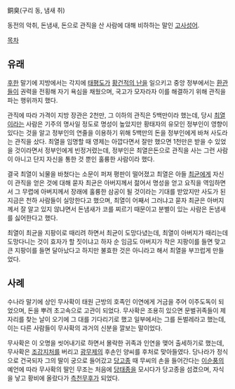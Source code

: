 銅臭(구리 동, 냄새 취)

동전의 악취, 돈냄새, 돈으로 관직을 산 사람에 대해 비하하는 말인 [[고사성어]].

[[목차]]
== 유래 ==
[[후한]] 말기에 지방에서는 각지에 [[태평도]]가 [[황건적의 난]]을 일으키고 중앙 정부에서는 [[환관]]들이 권력을 전횡해 자기 욕심을 채웠으며, 국고가 모자라자 이를 해결하기 위해 관직을 파는 행위까지 했다.

관직에 따라 가격이 지방 장관은 2천만, 그 이하의 관직은 5백만이라 했는데, 당시 [[최열]]이라는 사람은 기주의 명사일 정도로 명성이 높았지만 황태자의 유모인 정부인이 영향이 있다는 것을 알고 정부인의 연줄을 이용하기 위해 5백만의 돈을 정부인에게 바쳐 사도라는 관직을 샀다. 최열을 임명할 때 영제는 아깝다면서 잘만 했으면 1천만은 받을 수 있었을 것이라면서 정부인에게 빈정거렸는데, 정부인은 최열은돈으로 관직을 사는 그런 사람이 아니고 단지 자신을 통한 것 뿐인 훌륭한 사람이라 했다.

결국 최열이 뇌물을 바쳤다는 소문이 퍼져 평판이 떨어졌고 최열은 아들 [[최균]]에게 자신이 관직을 얻은 것에 대해 묻자 최균은 아버지께서 젊어서 명성을 얻고 요직을 역임하면서 그 무렵에 아버지께서 장래에 훌륭한 삼공이 될 것이라는 기대를 받았지만 사도가 된 지금은 천하 사람들이 실망한다고 했으며, 최열이 어째서 그러냐고 묻자 최균은 아버지께서 잘 알고 있지 않냐면서 돈냄새가 코를 찌르기 때문이고 분별이 있는 사람은 돈냄새를 싫어한다고 했다.

최열이 최균을 지팡이로 때리려 하면서 최균이 도망다녔는데, 최열이 아버지가 때리는데 도망다니는 것이 효자가 할 짓이냐고 하자 순 임금도 아버지가 작은 지팡이를 들면 맞고 큰 지팡이를 들면 달아났다고 하지만 불효한 것은 아니라고 해서 최열을 부끄럽게 만들었다.

== 사례 ==
수나라 말기에 상인 무사확이 태원 근방의 호족인 이연에게 거금을 주어 이주도독이 되었으며, 돈을 뿌려 초고속으로 고관이 되었다. 무사확은 조용히 있으면 문벌귀족들이 제자리를 찾는 날이 오기에 그 대를 기다리기로 했고 일부에서는 그를 돈벌레라고 했는데, 이는 다른 사람들이 무사확의 과거의 신분을 깔보는 말이었다.

무사확은 이 오명을 씻어내기로 하면서 몰락한 귀족과 인연을 맺어 출세하기로 했는데, 무사확은 [[조강지처]]를 버리고 [[광무제]]의 후손인 양씨를 후처로 맞아들였다. 당나라가 정식으로 건국되자 그의 딸이 궁으로 들어갔고 [[당고종]] 때 무씨의 손을 들어간다는 [[이순풍]]의 예언에 따라 무사확의 딸인 무조는 처음에 [[당태종]]을 모시다가 당고종을 섬겼으며, 자식을 낳고 황비에 올랐다가 [[측천무후]]가 되었다.
